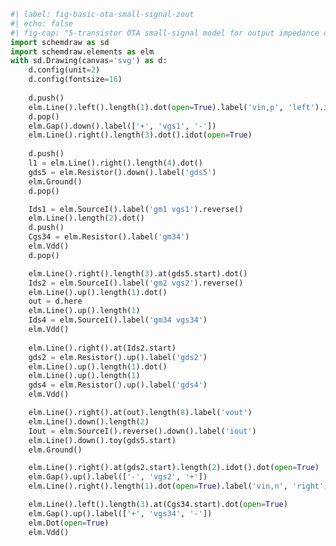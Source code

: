 ```python
#| label: fig-basic-ota-small-signal-zout
#| echo: false
#| fig-cap: "5-transistor OTA small-signal model for output impedance calculations."
import schemdraw as sd
import schemdraw.elements as elm
with sd.Drawing(canvas='svg') as d:
    d.config(unit=2)
    d.config(fontsize=16)
    
    d.push()
    elm.Line().left().length(1).dot(open=True).label('vin,p', 'left').idot(open=True)
    d.pop()
    elm.Gap().down().label(['+', 'vgs1', '-'])
    elm.Line().right().length(3).dot().idot(open=True)
    
    d.push()
    l1 = elm.Line().right().length(4).dot()
    gds5 = elm.Resistor().down().label('gds5')
    elm.Ground()
    d.pop()

    Ids1 = elm.SourceI().label('gm1 vgs1').reverse()
    elm.Line().length(2).dot()
    d.push()
    Cgs34 = elm.Resistor().label('gm34')
    elm.Vdd()
    d.pop()

    elm.Line().right().length(3).at(gds5.start).dot()
    Ids2 = elm.SourceI().label('gm2 vgs2').reverse()
    elm.Line().up().length(1).dot()
    out = d.here
    elm.Line().up().length(1)
    Ids4 = elm.SourceI().label('gm34 vgs34')
    elm.Vdd()
    
    elm.Line().right().at(Ids2.start)
    gds2 = elm.Resistor().up().label('gds2')
    elm.Line().up().length(1).dot()
    elm.Line().up().length(1)
    gds4 = elm.Resistor().up().label('gds4')
    elm.Vdd()

    elm.Line().right().at(out).length(8).label('vout')
    elm.Line().down().length(2)
    Iout = elm.SourceI().reverse().down().label('iout')
    elm.Line().down().toy(gds5.start)
    elm.Ground()

    elm.Line().right().at(gds2.start).length(2).idot().dot(open=True)
    elm.Gap().up().label(['-', 'vgs2', '+'])
    elm.Line().right().length(1).dot(open=True).label('vin,n', 'right').idot(open=True)

    elm.Line().left().length(3).at(Cgs34.start).dot(open=True)
    elm.Gap().up().label(['+', 'vgs34', '-'])
    elm.Dot(open=True)
    elm.Vdd()
```